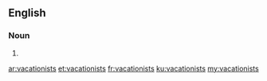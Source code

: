 ==English==

===Noun===
{{head|en}}

# {{plural of|vacationist}}

[[ar:vacationists]]
[[et:vacationists]]
[[fr:vacationists]]
[[ku:vacationists]]
[[my:vacationists]]